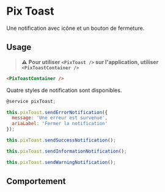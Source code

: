 
<Meta of={ComponentStories} />

# Pix Toast

Une notification avec icône et un bouton de fermeture.

## Usage

> **⚠️** **Pour utiliser `<PixToast />` sur l'application, utiliser `<PixToastContainer />`**

```html
<PixToastContainer />
```

Quatre styles de notification sont disponibles.

```js
@service pixToast;

this.pixToast.sendErrorNotification({
  message: 'Une erreur est survenue',
  ariaLabel: 'Fermer la notification'
});

this.pixToast.sendSuccessNotification();

this.pixToast.sendInformationNotification();

this.pixToast.sendWarningNotification();
```

## Comportement

<Story of={ComponentStories.Default} height={600} />
